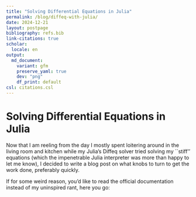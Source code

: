 ```yaml
---
title: "Solving Differential Equations in Julia"
permalink: /blog/diffeq-with-julia/
date: 2024-12-21
layout: postpage
bibliography: refs.bib
link-citations: true
scholar:
  locale: en
output:
  md_document:
    variant: gfm
    preserve_yaml: true
    dev: "png"
    df_print: default
csl: citations.csl
---
```


# Solving Differential Equations in Julia

Now that I am reeling from the day I mostly spent loitering around in the living room and kitchen while my Julia's Diffeq solver tried solving my \`\`stiff'' equations (which the impenetrable Julia interpreter was more than happy to let me know), I decided to write a blog post on what knobs to turn to get the work done, preferably quickly.

If for some weird reason, you'd like to read the official documentation instead of my uninspired rant, here you go: 
